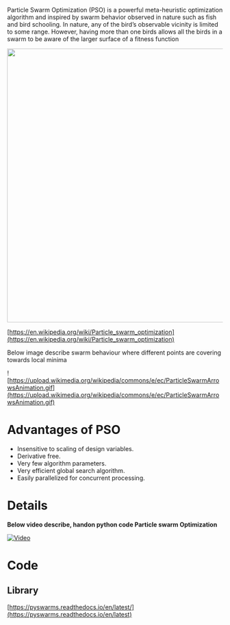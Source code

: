 Particle Swarm Optimization (PSO) is a powerful meta-heuristic optimization algorithm and inspired by swarm behavior observed in nature such as fish and bird schooling. 
In nature, any of the bird’s observable vicinity is limited to some range. However, having more than one birds allows all the birds in a swarm to be aware of the larger surface of a fitness function

<img src="https://analyticsindiamag.com/wp-content/uploads/2021/10/1_H2Xym15CusBG526csxBW0Q.jpeg" width="640"/>

[https://en.wikipedia.org/wiki/Particle_swarm_optimization](https://en.wikipedia.org/wiki/Particle_swarm_optimization)

Below image describe swarm behaviour where different points are covering towards local minima

![https://upload.wikimedia.org/wikipedia/commons/e/ec/ParticleSwarmArrowsAnimation.gif](https://upload.wikimedia.org/wikipedia/commons/e/ec/ParticleSwarmArrowsAnimation.gif)

# Advantages of PSO
* Insensitive to scaling of design variables.
* Derivative free.
* Very few algorithm parameters.
* Very efficient global search algorithm.
* Easily parallelized for concurrent processing.

# Details
<b>Below video describe, handon python code Particle swarm Optimization</b>

[![Video](http://img.youtube.com/vi/FRXsQ6qbJbs/0.jpg)](https://www.youtube.com/watch?v=FRXsQ6qbJbs)

# Code
## Library

[https://pyswarms.readthedocs.io/en/latest/](https://pyswarms.readthedocs.io/en/latest)
